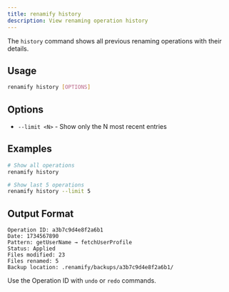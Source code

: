 ```yaml
---
title: renamify history
description: View renaming operation history
---
```


The `history` command shows all previous renaming operations with their details.

## Usage

```bash
renamify history [OPTIONS]
```

## Options

- `--limit <N>` - Show only the N most recent entries

## Examples

```bash
# Show all operations
renamify history

# Show last 5 operations
renamify history --limit 5
```

## Output Format

```
Operation ID: a3b7c9d4e8f2a6b1
Date: 1734567890
Pattern: getUserName → fetchUserProfile  
Status: Applied
Files modified: 23
Files renamed: 5
Backup location: .renamify/backups/a3b7c9d4e8f2a6b1/
```

Use the Operation ID with `undo` or `redo` commands.
